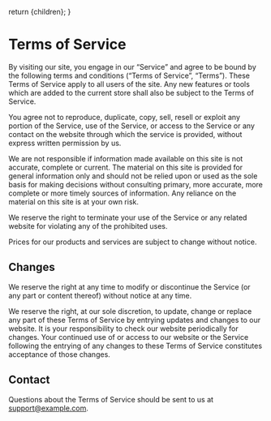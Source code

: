  
  return <MdxLayout>{children}</MdxLayout>; 
}

# Terms of Service

By visiting our site, you engage in our “Service” and agree to be bound by the following terms and conditions (“Terms of Service”, “Terms”). These Terms of Service apply to all users of the site. Any new features or tools which are added to the current store shall also be subject to the Terms of Service.

You agree not to reproduce, duplicate, copy, sell, resell or exploit any portion of the Service, use of the Service, or access to the Service or any contact on the website through which the service is provided, without express written permission by us.

We are not responsible if information made available on this site is not accurate, complete or current. The material on this site is provided for general information only and should not be relied upon or used as the sole basis for making decisions without consulting primary, more accurate, more complete or more timely sources of information. Any reliance on the material on this site is at your own risk.

We reserve the right to terminate your use of the Service or any related website for violating any of the prohibited uses.

Prices for our products and services are subject to change without notice.

## Changes

We reserve the right at any time to modify or discontinue the Service (or any part or content thereof) without notice at any time.

We reserve the right, at our sole discretion, to update, change or replace any part of these Terms of Service by entrying updates and changes to our website. It is your responsibility to check our website periodically for changes. Your continued use of or access to our website or the Service following the entrying of any changes to these Terms of Service constitutes acceptance of those changes.

## Contact

Questions about the Terms of Service should be sent to us at support@example.com.
